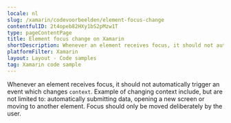 ```yaml
---
locale: nl
slug: /xamarin/codevoorbeelden/element-focus-change
contentfulID: 2t4opeb82HXy1bS2pMzw1T
type: pageContentPage
title: Element focus change on Xamarin
shortDescription: Whenever an element receives focus, it should not automatically trigger an event which changes context.
platformFilter: Xamarin
layout: Layout - Code samples
tag: Xamarin code sample
---
```


Whenever an element receives focus, it should not automatically trigger an event which changes `context`. Example of changing context include, but are not limited to: automatically submitting data, opening a new screen or moving to another element. Focus should only be moved deliberately by the user.

<CodeSample id="element-focus" locale="nl" platform="xamarin"/>